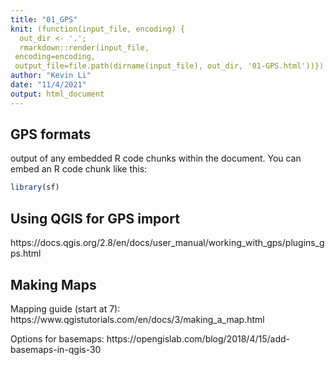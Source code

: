 ```yaml
---
title: "01_GPS"
knit: (function(input_file, encoding) {
  out_dir <- '.';
  rmarkdown::render(input_file,
 encoding=encoding,
 output_file=file.path(dirname(input_file), out_dir, '01-GPS.html'))})
author: "Kevin Li"
date: "11/4/2021"
output: html_document
---
```


## GPS formats

output of any embedded R code chunks within the document. You can embed an R code chunk like this:

```r
library(sf)

```

## Using QGIS for GPS import

https://docs.qgis.org/2.8/en/docs/user_manual/working_with_gps/plugins_gps.html

## Making Maps

Mapping guide (start at 7): https://www.qgistutorials.com/en/docs/3/making_a_map.html

Options for basemaps: https://opengislab.com/blog/2018/4/15/add-basemaps-in-qgis-30
